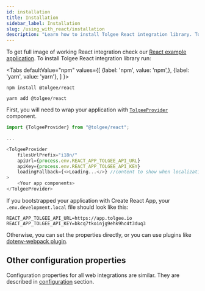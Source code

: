 ```yaml
---
id: installation
title: Installation
sidebar_label: Installation
slug: /using_with_react/installation
description: "Learn how to install Tolgee React integration library. To get full image of working React integration check our React example application."
---
```


To get full image of working React integration check our [React example application](https://github.com/tolgee/react-example).
To install Tolgee React integration library run:



<Tabs
    defaultValue="npm"
    values={[
        {label: 'npm', value: 'npm',},
        {label: 'yarn', value: 'yarn'},
    ]
    }>
<TabItem value="npm">

```shell
npm install @tolgee/react
```

</TabItem>
<TabItem value="yarn">

```shell
yarn add @tolgee/react
```

</TabItem>
</Tabs>

First, you will need to wrap your application with [`TolgeeProvider`](./api#tolgeeprovider) component.

```javascript
import {TolgeeProvider} from "@tolgee/react";

...

<TolgeeProvider
    filesUrlPrefix="i18n/"
    apiUrl={process.env.REACT_APP_TOLGEE_API_URL}
    apiKey={process.env.REACT_APP_TOLGEE_API_KEY}
    loadingFallback={<>Loading...</>} //content to show when localization data is loading
>
    <Your app components>
</TolgeeProvider>
```

If you bootstrapped your application with Create React App, your `.env.development.local` file should look like this:

```shell
REACT_APP_TOLGEE_API_URL=https://app.tolgee.io
REACT_APP_TOLGEE_API_KEY=bkcq7tkoinjg9ehk9hc4t3duq3
```
Otherwise, you can set the properties directly, or you can use plugins like [dotenv-webpack plugin](https://www.npmjs.com/package/dotenv-webpack).

## Other configuration properties
Configuration properties for all web integrations are similar. They are described in [configuration](../configuration)
section.
